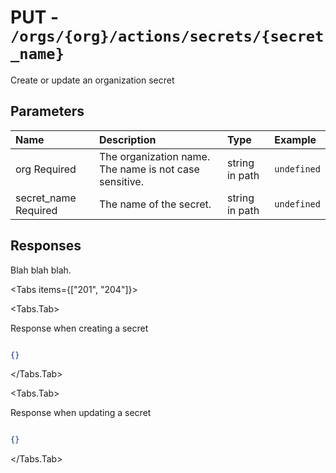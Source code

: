 
# PUT - `/orgs/{org}/actions/secrets/{secret_name}`

Create or update an organization secret

## Parameters

| Name | Description | Type | Example |
| :---- | :---- | :---- | :---- |
| org <span class="bg-blue-100 text-blue-800 text-xs font-medium me-2 px-2.5 py-0.5 rounded dark:bg-blue-900 dark:text-blue-300">Required</span> | The organization name. The name is not case sensitive. | string in path | `undefined` |
| secret_name <span class="bg-blue-100 text-blue-800 text-xs font-medium me-2 px-2.5 py-0.5 rounded dark:bg-blue-900 dark:text-blue-300">Required</span> | The name of the secret. | string in path | `undefined` |

## Responses

Blah blah blah.

<Tabs items={["201", "204"]}>

<Tabs.Tab>

Response when creating a secret

```json

{}

```

</Tabs.Tab>

<Tabs.Tab>

Response when updating a secret

```json

{}

```

</Tabs.Tab>

</Tabs>